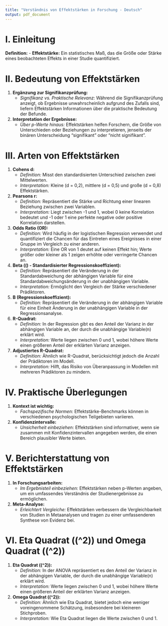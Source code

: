 ```yaml
---
title: "Verständnis von Effektstärken in Forschung - Deutsch"
output: pdf_document
---
```


# I. Einleitung

**Definition:**
- **Effektstärke:** Ein statistisches Maß, das die Größe oder Stärke eines beobachteten Effekts in einer Studie quantifiziert.

# II. Bedeutung von Effektstärken

1. **Ergänzung zur Signifikanzprüfung:**
   - *Signifikanz vs. Praktische Relevanz:* Während die Signifikanzprüfung anzeigt, ob Ergebnisse unwahrscheinlich aufgrund des Zufalls sind, liefern Effektstärken Informationen über die praktische Bedeutung der Befunde.

2. **Interpretation der Ergebnisse:**
   - *Über p-Werte hinaus:* Effektstärken helfen Forschern, die Größe von Unterschieden oder Beziehungen zu interpretieren, jenseits der binären Unterscheidung "signifikant" oder "nicht signifikant".

# III. Arten von Effektstärken

1. **Cohens d:**
   - *Definition:* Misst den standardisierten Unterschied zwischen zwei Mittelwerten.
   - *Interpretation:* Kleine (d = 0,2), mittlere (d = 0,5) und große (d = 0,8) Effektstärken.

2. **Pearsons r:**
   - *Definition:* Repräsentiert die Stärke und Richtung einer linearen Beziehung zwischen zwei Variablen.
   - *Interpretation:* Liegt zwischen -1 und 1, wobei 0 keine Korrelation bedeutet und -1 oder 1 eine perfekte negative oder positive Korrelation darstellen.

3. **Odds Ratio (OR):**
   - *Definition:* Wird häufig in der logistischen Regression verwendet und quantifiziert die Chancen für das Eintreten eines Ereignisses in einer Gruppe im Vergleich zu einer anderen.
   - *Interpretation:* Eine OR von 1 deutet auf keinen Effekt hin; Werte größer oder kleiner als 1 zeigen erhöhte oder verringerte Chancen an.

4. **Beta (\(\beta\) - Standardisierter Regressionskoeffizient):**
   - *Definition:* Repräsentiert die Veränderung in der Standardabweichung der abhängigen Variable für eine Standardabweichungsänderung in der unabhängigen Variable.
   - *Interpretation:* Ermöglicht den Vergleich der Stärke verschiedener Prädiktoren.

5. **B (Regressionskoeffizient):**
   - *Definition:* Repräsentiert die Veränderung in der abhängigen Variable für eine Einheit Änderung in der unabhängigen Variable in der Regressionsanalyse.

6. **R-Quadrat:**
   - *Definition:* In der Regression gibt es den Anteil der Varianz in der abhängigen Variable an, der durch die unabhängige Variable(n) erklärt wird.
   - *Interpretation:* Werte liegen zwischen 0 und 1, wobei höhere Werte einen größeren Anteil der erklärten Varianz anzeigen.

7. **Adjustiertes R-Quadrat:**
   - *Definition:* Ähnlich wie R-Quadrat, berücksichtigt jedoch die Anzahl der Prädiktoren im Modell.
   - *Interpretation:* Hilft, das Risiko von Überanpassung in Modellen mit mehreren Prädiktoren zu mindern.

# IV. Praktische Überlegungen

1. **Kontext ist wichtig:**
   - *Fachspezifische Normen:* Effektstärke-Benchmarks können in verschiedenen psychologischen Teilgebieten variieren.

2. **Konfidenzintervalle:**
   - *Unsicherheit einbeziehen:* Effektstärken sind informativer, wenn sie zusammen mit Konfidenzintervallen angegeben werden, die einen Bereich plausibler Werte bieten.

# V. Berichterstattung von Effektstärken

1. **In Forschungsarbeiten:**
   - *Im Ergebnisteil einbeziehen:* Effektstärken neben p-Werten angeben, um ein umfassendes Verständnis der Studienergebnisse zu ermöglichen.

2. **Meta-Analyse:**
   - *Erleichtert Vergleiche:* Effektstärken verbessern die Vergleichbarkeit von Studien in Metaanalysen und tragen zu einer umfassenderen Synthese von Evidenz bei.

# VI. Eta Quadrat (\(\eta^2\)) und Omega Quadrat (\(\omega^2\))

1. **Eta Quadrat (\(\eta^2\)):**
   - *Definition:* In der ANOVA repräsentiert es den Anteil der Varianz in der abhängigen Variable, der durch die unabhängige Variable(n) erklärt wird.
   - *Interpretation:* Werte liegen zwischen 0 und 1, wobei höhere Werte einen größeren Anteil der erklärten Varianz anzeigen.

2. **Omega Quadrat (\(\omega^2\)):**
   - *Definition:* Ähnlich wie Eta Quadrat, bietet jedoch eine weniger voreingenommene Schätzung, insbesondere bei kleineren Stichproben.
   - *Interpretation:* Wie Eta Quadrat liegen die Werte zwischen 0 und 1.
